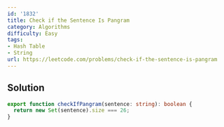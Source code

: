 ```yaml
---
id: '1832'
title: Check if the Sentence Is Pangram
category: Algorithms
difficulty: Easy
tags:
- Hash Table
- String
url: https://leetcode.com/problems/check-if-the-sentence-is-pangram
---
```


## Solution

```typescript filename="solution.ts" copy
export function checkIfPangram(sentence: string): boolean {
  return new Set(sentence).size === 26;
}
```

